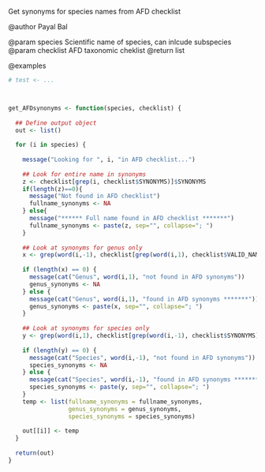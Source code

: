 Get synonyms for species names from AFD checklist

@author Payal Bal

@param species Scientific name of species, can inlcude subspecies
@param checklist AFD taxonomic cheklist 
@return list

@examples


```r
# test <- ...



get_AFDsynonyms <- function(species, checklist) {
  
  ## Define output object
  out <- list()
  
  for (i in species) {
    
    message("Looking for ", i, "in AFD checklist...")
    
    ## Look for entire name in synonyms
    z <- checklist[grep(i, checklist$SYNONYMS)]$SYNONYMS
    if(length(z)==0){
      message("Not found in AFD checklist")
      fullname_synonyms <- NA
    } else{
      message("****** Full name found in AFD checklist *******")
      fullname_synonyms <- paste(z, sep="", collapse="; ")
    }
    
    ## Look at synonyms for genus only
    x <- grep(word(i,-1), checklist[grep(word(i,1), checklist$VALID_NAME)]$SYNONYMS, value = TRUE)
    
    if (length(x) == 0) {
      message(cat("Genus", word(i,1), "not found in AFD synonyms"))
      genus_synonyms <- NA
    } else {
      message(cat("Genus", word(i,1), "found in AFD synonyms *******"))
      genus_synonyms <- paste(x, sep="", collapse="; ")
    }
    
    ## Look at synonyms for species only
    y <- grep(word(i,1), checklist[grep(word(i,-1), checklist$SYNONYMS)]$SYNONYMS, value = TRUE)
    
    if (length(y) == 0) {
      message(cat("Species", word(i,-1), "not found in AFD synonyms"))
      species_synonyms <- NA
    } else {
      message(cat("Species", word(i,-1), "found in AFD synonyms *******"))
      species_synonyms <- paste(y, sep="", collapse="; ")
    }
    temp <- list(fullname_synonyms = fullname_synonyms, 
                 genus_synonyms = genus_synonyms, 
                 species_synonyms = species_synonyms)
    
    out[[i]] <- temp
  }
  
  return(out)
}
```

